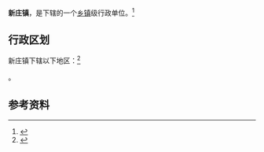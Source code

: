 {{中国乡级行政区|63/01/21/108/000}}

'''新庄镇'''，是{{PRC admin/fullname|63/01/21/108/000|3}}下辖的一个[[乡镇|乡镇]]级行政单位。<ref>{{PRC admin/ref sgc|{{PRC admin/parent|63/01/21/108/000}}}}</ref>

== 行政区划 ==

新庄镇下辖以下地区：<ref>{{PRC admin/ref sgc|63/01/21/108/000}}</ref>

{{PRC admin/children|63/01/21/108/000}}。

== 参考资料 ==

{{reflist}}

{{行政区划小作品}}
{{PRC admin/navcat|63/01/21/108/000}}
